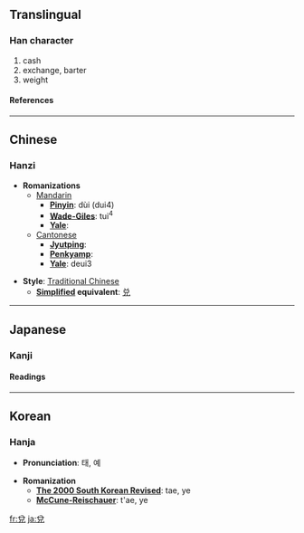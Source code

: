 {{see|兑}}

==Translingual==
===Han character===
{{Han char|rad=儿|as=05|sn=7|four=8021<sub>6</sub>|canj=金口竹山 (CRHU)}}
# cash
# exchange, barter
# weight
====References====
{{Han ref|kx=0124.210|dkj=01356|dj=0264.010|hdz=10271.010|uh=514C|ud=20812|bh=A749|bd=42825}}
----

==Chinese==
===Hanzi===


* '''Romanizations'''
** [[Mandarin]]
*** '''[[Pinyin]]''': dùi (dui4)
*** '''[[Wade-Giles]]''': tui<sup>4</sup>
*** '''[[Yale]]''': 
**[[Cantonese]]
***'''[[Jyutping]]''':
***'''[[Penkyamp]]''': 
***'''[[Yale]]''': deui3

* '''Style''': [[Traditional Chinese]] 
** '''[[Simplified Chinese|Simplified]] equivalent''': [[兑]]


----
==Japanese==
===Kanji===
{{ja-kanji|grade=|rs=儿05}}
====Readings====
{{ja-readings|on=[[だ]] (da), [[たい]] (tai), [[えい]] (ei)|kun=[[よろこぶ]] (yorokobu)}}


----
==Korean==
===Hanja===

* '''Pronunciation''': 태, 예

* '''Romanization'''
** '''[[The 2000 South Korean Revised Romanization|The 2000 South Korean Revised]]''': tae, ye
** '''[[McCune-Reischauer]]''': t'ae, ye


[[fr:兌]]
[[ja:兌]]